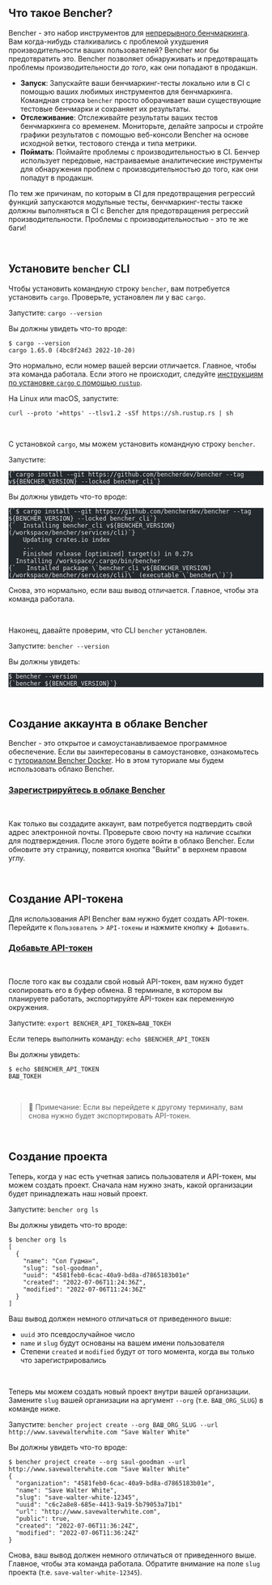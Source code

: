 
## Что такое Bencher?

Bencher - это набор инструментов для [непрерывного бенчмаркинга](/docs/ru/explanation/continuous-benchmarking).
Вам когда-нибудь сталкивались с проблемой ухудшения производительности ваших пользователей?
Bencher мог бы предотвратить это.
Bencher позволяет обнаруживать и предотвращать проблемы производительности _до того_, как они попадают в продакшн.

- **Запуск**: Запускайте ваши бенчмаркинг-тесты локально или в CI с помощью ваших любимых инструментов для бенчмаркинга. Командная строка `bencher` просто оборачивает ваши существующие тестовые бенчмарки и сохраняет их результаты.
- **Отслеживание**: Отслеживайте результаты ваших тестов бенчмаркинга со временем. Мониторьте, делайте запросы и стройте графики результатов с помощью веб-консоли Bencher на основе исходной ветки, тестового стенда и типа метрики.
- **Поймать**: Поймайте проблемы с производительностью в CI. Бенчер использует передовые, настраиваемые аналитические инструменты для обнаружения проблем с производительностью до того, как они попадут в продакшн.

По тем же причинам, по которым в CI для предотвращения регрессий функций запускаются модульные тесты, бенчмаркинг-тесты также должны выполняться в CI с Bencher для предотвращения регрессий производительности. Проблемы с производительностью - это те же баги!

<br />

## Установите `bencher` CLI

Чтобы установить командную строку `bencher`, вам потребуется установить `cargo`. Проверьте, установлен ли у вас `cargo`.

Запустите: `cargo --version`

Вы должны увидеть что-то вроде:

```
$ cargo --version
cargo 1.65.0 (4bc8f24d3 2022-10-20)
```

Это нормально, если номер вашей версии отличается. Главное, чтобы эта команда работала.
Если этого не происходит, следуйте [инструкциям по установке `cargo` с помощью `rustup`](https://rustup.rs/).

На Linux или macOS, запустите:

```
curl --proto '=https' --tlsv1.2 -sSf https://sh.rustup.rs | sh
```

<br />

С установкой `cargo`, мы можем установить командную строку `bencher`.

Запустите:

<pre class="astro-code github-dark" style="background-color: rgb(36, 41, 46); overflow-x: auto;" tabindex="0" data-darkreader-inline-bgcolor=""><code><span class="line"><span style="color: rgb(225, 228, 232);" data-darkreader-inline-color="">{`cargo install --git https://github.com/bencherdev/bencher --tag v${BENCHER_VERSION} --locked bencher_cli`}</span></span></code></pre>

Вы должны увидеть что-то вроде:

<pre class="astro-code github-dark" style="background-color: rgb(36, 41, 46); overflow-x: auto;" tabindex="0" data-darkreader-inline-bgcolor=""><code><span class="line"><span style="color: rgb(225, 228, 232);" data-darkreader-inline-color="">{`$ cargo install --git https://github.com/bencherdev/bencher --tag ${BENCHER_VERSION} --locked bencher_cli`}</span></span>
<span class="line"><span style="color: rgb(225, 228, 232);" data-darkreader-inline-color="">{`  Installing bencher_cli v${BENCHER_VERSION} (/workspace/bencher/services/cli)`}</span></span>
<span class="line"><span style="color: rgb(225, 228, 232);" data-darkreader-inline-color="">    Updating crates.io index</span></span>
<span class="line"><span style="color: rgb(225, 228, 232);" data-darkreader-inline-color="">    ...</span></span>
<span class="line"><span style="color: rgb(225, 228, 232);" data-darkreader-inline-color="">    Finished release [optimized] target(s) in 0.27s</span></span>
<span class="line"><span style="color: rgb(225, 228, 232);" data-darkreader-inline-color="">  Installing /workspace/.cargo/bin/bencher</span></span>
<span class="line"><span style="color: rgb(225, 228, 232);" data-darkreader-inline-color="">{`   Installed package \`bencher_cli v${BENCHER_VERSION} (/workspace/bencher/services/cli)\` (executable \`bencher\`)`}</span></span></code></pre>

Снова, это нормально, если ваш вывод отличается. Главное, чтобы эта команда работала.

<br />

Наконец, давайте проверим, что CLI `bencher` установлен.

Запустите: `bencher --version`

Вы должны увидеть:

<pre class="astro-code github-dark" style="background-color: rgb(36, 41, 46); overflow-x: auto;" tabindex="0" data-darkreader-inline-bgcolor=""><code><span class="line"><span style="color: rgb(225, 228, 232);" data-darkreader-inline-color="">$ bencher --version</span></span>
<span class="line"><span style="color: rgb(225, 228, 232);" data-darkreader-inline-color="">{`bencher ${BENCHER_VERSION}`}</span></span></code></pre>

<br />

## Создание аккаунта в облаке Bencher

Bencher - это открытое и самоустанавливаемое программное обеспечение.
Если вы заинтересованы в самоустановке, ознакомьтесь с [туториалом Bencher Docker](/docs/ru/tutorial/docker).
Но в этом туториале мы будем использовать облако Bencher.

### <a href="/auth/signup" target="_blank">Зарегистрируйтесь в облаке Bencher</a>
<br />

Как только вы создадите аккаунт, вам потребуется подтвердить свой адрес электронной почты.
Проверьте свою почту на наличие ссылки для подтверждения.
После этого будете войти в облако Bencher.
Если обновите эту страницу, появится кнопка "Выйти" в верхнем правом углу.

<br />

## Создание API-токена

Для использования API Bencher вам нужно будет создать API-токен.
Перейдите к `Пользователь` > `API-токены` и нажмите кнопку `➕ Добавить`.

### <a href="/auth/signup" target="_blank">Добавьте API-токен</a>
<br />

После того как вы создали свой новый API-токен, вам нужно будет скопировать его в буфер обмена.
В терминале, в котором вы планируете работать, экспортируйте API-токен как переменную окружения.

Запустите: `export BENCHER_API_TOKEN=ВАШ_ТОКЕН`

Если теперь выполнить команду: `echo $BENCHER_API_TOKEN`

Вы должны увидеть:

```
$ echo $BENCHER_API_TOKEN
ВАШ_ТОКЕН
```

<br />

> 🐰 Примечание: Если вы перейдете к другому терминалу, вам снова нужно будет экспортировать API-токен.

<br />

## Создание проекта

Теперь, когда у нас есть учетная запись пользователя и API-токен, мы можем создать проект.
Сначала нам нужно знать, какой организации будет принадлежать наш новый проект.

Запустите: `bencher org ls`

Вы должны увидеть что-то вроде:

```
$ bencher org ls
[
  {
    "name": "Сол Гудман",
    "slug": "sol-goodman",
    "uuid": "4581feb0-6cac-40a9-bd8a-d7865183b01e"
    "created": "2022-07-06T11:24:36Z",
    "modified": "2022-07-06T11:24:36Z"
  }
]
```

Ваш вывод должен немного отличаться от приведенного выше:
- `uuid` это псевдослучайное число
- `name` и `slug` будут основаны на вашем имени пользователя
- Степени `created` и `modified` будут от того момента, когда вы только что зарегистрировались

<br />

Теперь мы можем создать новый проект внутри вашей организации.
Замените `slug` вашей организации на аргумент `--org` (т.е. `ВАШ_ORG_SLUG`) в команде ниже.

Запустите: `bencher project create --org ВАШ_ORG_SLUG --url http://www.savewalterwhite.com "Save Walter White"`

Вы должны увидеть что-то вроде:

```
$ bencher project create --org saul-goodman --url http://www.savewalterwhite.com "Save Walter White"
{
  "organization": "4581feb0-6cac-40a9-bd8a-d7865183b01e",
  "name": "Save Walter White",
  "slug": "save-walter-white-12345",
  "uuid": "c6c2a8e8-685e-4413-9a19-5b79053a71b1"
  "url": "http://www.savewalterwhite.com",
  "public": true,
  "created": "2022-07-06T11:36:24Z",
  "modified": "2022-07-06T11:36:24Z"
}
```

Снова, ваш вывод должен немного отличаться от приведенного выше.
Главное, чтобы эта команда работала.
Обратите внимание на поле `slug` проекта (т.е. `save-walter-white-12345`).

<br />